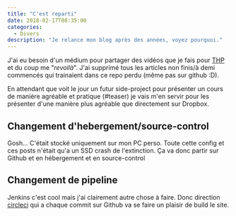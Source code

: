 ```yaml
---
title: "C'est reparti"
date: 2018-02-17T08:35:00
categories:
  - Divers
description: "Je relance mon blog après des années, voyez pourquoi."
---
```


J'ai eu besoin d'un médium pour partager des vidéos que je fais pour [THP](https://www.thehackingproject.org) et du coup me "_revoilà_".
J'ai supprimé tous les articles non finis/à demi commencés qui trainaient dans ce repo perdu (même pas sur github :D).

En attendant que voit le jour un futur side-project pour présenter un cours de manière agréable et pratique (#teaser) je vais m'en servir pour les présenter d'une manière plus agréable que directement sur Dropbox.

<!--more-->

## Changement d'hebergement/source-control

Gosh… C'était stocké uniquement sur mon PC perso. Toute cette config et ces posts n'était qu'a un SSD crash de l'extinction.
Ça va donc partir sur Github et en hébergement et en source-control

## Changement de pipeline

Jenkins c'est cool mais j'ai clairement autre chose à faire.
Donc direction [circleci](circleci.com) qui a chaque commit sur Github va se faire un plaisir de build le site.
